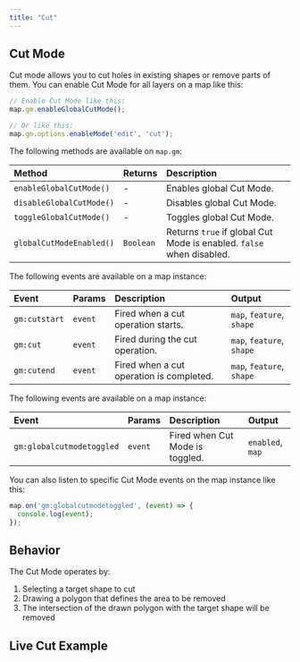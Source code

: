 ```yaml
---
title: "Cut"
---
```


## Cut Mode

Cut mode allows you to cut holes in existing shapes or remove parts of them. You can enable Cut Mode for all layers on a map like this:

```js
// Enable Cut Mode like this:
map.gm.enableGlobalCutMode();

// Or like this:
map.gm.options.enableMode('edit', 'cut');
```

The following methods are available on `map.gm`:

| Method                                                            | Returns   | Description                   |
|:------------------------------------------------------------------| :-------- | :-----------------------------|
| `enableGlobalCutMode()`  | -         | Enables global Cut Mode.                                             |
| `disableGlobalCutMode()` | -         | Disables global Cut Mode.                                            |
| `toggleGlobalCutMode()`  | -         | Toggles global Cut Mode.                                             |
| `globalCutModeEnabled()` | `Boolean` | Returns `true` if global Cut Mode is enabled. `false` when disabled. |

The following events are available on a map instance:

| Event          | Params | Description                                  | Output                    |
| :------------- | :----- | :------------------------------------------- | :-------------------------|
| `gm:cutstart`  | `event`| Fired when a cut operation starts.           | `map`, `feature`, `shape` |
| `gm:cut`       | `event`| Fired during the cut operation.              | `map`, `feature`, `shape` |
| `gm:cutend`    | `event`| Fired when a cut operation is completed.     | `map`, `feature`, `shape` |

The following events are available on a map instance:

| Event                    | Params | Description                      | Output                 |
| :----------------------- | :----- | :------------------------------- | :--------------------- |
| `gm:globalcutmodetoggled` | `event`  | Fired when Cut Mode is toggled. | `enabled`, `map`       |

You can also listen to specific Cut Mode events on the map instance like this:

```js
map.on('gm:globalcutmodetoggled', (event) => {
  console.log(event);
});
```

## Behavior

The Cut Mode operates by:
1. Selecting a target shape to cut
2. Drawing a polygon that defines the area to be removed
3. The intersection of the drawn polygon with the target shape will be removed

## Live Cut Example

<BrowserOnlyGmMap
  gmOptions={editCutOptions}
  features={features} />
